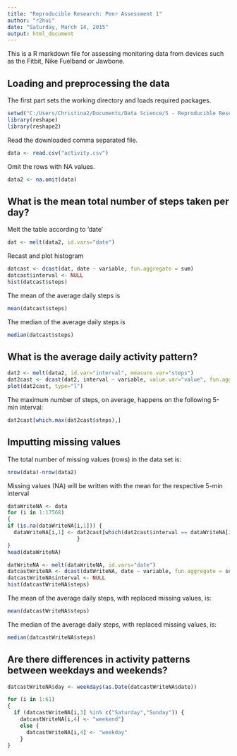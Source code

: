 ```yaml
---
title: "Reproducible Research: Peer Assessment 1"
author: "r2hui"
date: "Saturday, March 14, 2015"
output: html_document
---
```


This is a R markdown file for assessing monitoring data from devices such as the Fitbit, Nike Fuelband or Jawbone.

## Loading and preprocessing the data

The first part sets the working directory and loads required packages.
```r
setwd("C:/Users/Christina2/Documents/Data Science/5 - Reproducible Research/PeerAssess1")
library(reshape)
library(reshape2)
```

Read the downloaded comma separated file.
```r
data <- read.csv("activity.csv")
```
Omit the rows with NA values.
```r
data2 <- na.omit(data)
```

## What is the mean total number of steps taken per day?

Melt the table according to 'date'
```r
dat <- melt(data2, id.vars="date")
```
Recast and plot histogram
```r
datcast <- dcast(dat, date ~ variable, fun.aggregate = sum)
datcast$interval <- NULL
hist(datcast$steps)
```

The mean of the average daily steps is 
```r
mean(datcast$steps)
```
The median of the average daily steps is
```r
median(datcast$steps)
```

## What is the average daily activity pattern?
```r
dat2 <- melt(data2, id.var="interval", measure.var="steps")
dat2cast <- dcast(dat2, interval ~ variable, value.var="value", fun.aggregate = mean)
plot(dat2cast, type="l")
```

The maximum number of steps, on average, happens on the following 5-min interval:
```r
dat2cast[which.max(dat2cast$steps),]
```

## Imputting missing values

The total number of missing values (rows) in the data set is:
```r
nrow(data)-nrow(data2)
```

Missing values (NA) will be written with the mean for the respective 5-min interval
```r
dataWriteNA <- data
for (i in 1:17568)
{
if (is.na(dataWriteNA[i,1])) {
  dataWriteNA[i,1] <- dat2cast[which(dat2cast$interval == dataWriteNA[i,3]),2]
                      }
}
head(dataWriteNA)

datWriteNA <- melt(dataWriteNA, id.vars="date")
datcastWriteNA <- dcast(datWriteNA, date ~ variable, fun.aggregate = sum)
datcastWriteNA$interval <- NULL
hist(datcastWriteNA$steps)
```

The mean of the average daily steps, with replaced missing values, is:
```r
mean(datcastWriteNA$steps)
```
The median of the average daily steps, with replaced missing values, is:
```r
median(datcastWriteNA$steps)
```

## Are there differences in activity patterns between weekdays and weekends?
```r
datcastWriteNA$day <- weekdays(as.Date(datcastWriteNA$date))

for (i in 1:61)
{
  if (datcastWriteNA[i,3] %in% c("Saturday","Sunday")) {
    datcastWriteNA[i,4] <- "weekend"}
    else {
      datcastWriteNA[i,4] <- "weekday"
    }
}
```


